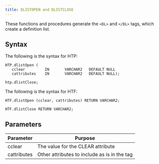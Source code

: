 ```yaml
---
title: DLISTOPEN and DLISTCLOSE
---
```


These functions and procedures generate the `<DL>` and `</DL>` tags, which create a definition list.

## Syntax

The following is the syntax for HTP:

```
HTP.dlistOpen (
   cclear         IN       VARCHAR2   DEFAULT NULL
   cattributes    IN       VARCHAR2   DEFAULT NULL);

htp.dlistClose;
```

The following is the syntax for HTF:

```
HTF.dlistOpen (cclear, cattributes) RETURN VARCHAR2;

HTF.dlistClose RETURN VARCHAR2;
```

## Parameters

| Parameter | Purpose  |
| --------- | -------- |
| cclear | The value for the CLEAR attribute
| cattributes | Other attributes to include as is in the tag |
